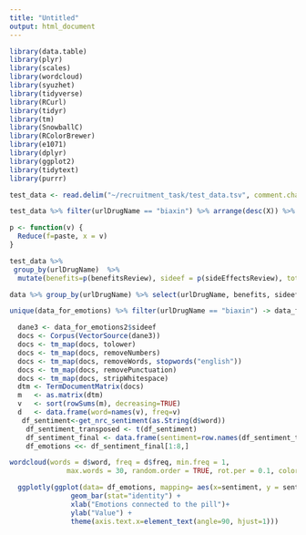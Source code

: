 ```yaml
---
title: "Untitled"
output: html_document
---
```


```r
library(data.table)
library(plyr)
library(scales)
library(wordcloud)
library(syuzhet)
library(tidyverse)
library(RCurl)
library(tidyr)
library(tm)
library(SnowballC)
library(RColorBrewer)
library(e1071)
library(dplyr)
library(ggplot2)
library(tidytext)
library(purrr)
```

```r
test_data <- read.delim("~/recruitment_task/test_data.tsv", comment.char="#")

test_data %>% filter(urlDrugName == "biaxin") %>% arrange(desc(X)) %>% head(1) %>% select(benefitsReview, sideEffectsReview, commentsReview)
```

```r

p <- function(v) {
  Reduce(f=paste, x = v)
}

test_data %>% 
 group_by(urlDrugName)  %>% 
  mutate(benefits=p(benefitsReview), sideef = p(sideEffectsReview), total = p(commentsReview)) -> data

data %>% group_by(urlDrugName) %>% select(urlDrugName, benefits, sideef, total) -> data_for_emotions

unique(data_for_emotions) %>% filter(urlDrugName == "biaxin") -> data_for_emotions2

```

```r
  dane3 <- data_for_emotions2$sideef
  docs <- Corpus(VectorSource(dane3))
  docs <- tm_map(docs, tolower) 
  docs <- tm_map(docs, removeNumbers) 
  docs <- tm_map(docs, removeWords, stopwords("english")) 
  docs <- tm_map(docs, removePunctuation) 
  docs <- tm_map(docs, stripWhitespace) 
  dtm <- TermDocumentMatrix(docs)    
  m   <- as.matrix(dtm)                   
  v   <- sort(rowSums(m), decreasing=TRUE)   
  d   <- data.frame(word=names(v), freq=v) 
   df_sentiment<-get_nrc_sentiment(as.String(d$word)) 
    df_sentiment_transposed <- t(df_sentiment)
    df_sentiment_final <- data.frame(sentiment=row.names(df_sentiment_transposed),sent_value=df_sentiment_transposed, row.names=NULL) 
    df_emotions <<- df_sentiment_final[1:8,]    

```

```r
wordcloud(words = d$word, freq = d$freq, min.freq = 1, 
              max.words = 30, random.order = TRUE, rot.per = 0.1, colors = brewer.pal(8,"Dark2")) 
```

```r
  ggplotly(ggplot(data= df_emotions, mapping= aes(x=sentiment, y = sent_value, color=sentiment, fill = sentiment))+
               geom_bar(stat="identity") +
               xlab("Emotions connected to the pill")+
               ylab("Value") +
               theme(axis.text.x=element_text(angle=90, hjust=1))) 
```

